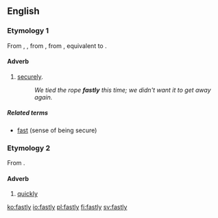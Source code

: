 ==English==

===Etymology 1===
From {{etyl|enm|en}} {{m|enm|*fastly}}, {{m|enm|*fastliche}}, from {{etyl|ang|en}} {{m|ang|fæstlīċe||firmly, constantly}}, from {{m|ang|fæstlīc||fast, firm}}, equivalent to {{suffix|fast|ly|lang=en}}.

====Adverb====
{{en-adv}}

# [[securely]].
#: ''We tied the rope '''fastly''' this time; we didn't want it to get away again.''

=====Related terms=====
* [[fast]] (sense of being secure)

===Etymology 2===
From {{suffix|fast|ly|lang=en}}.

====Adverb====
{{en-adv}}

# [[quickly]]

[[ko:fastly]]
[[io:fastly]]
[[pl:fastly]]
[[fi:fastly]]
[[sv:fastly]]
